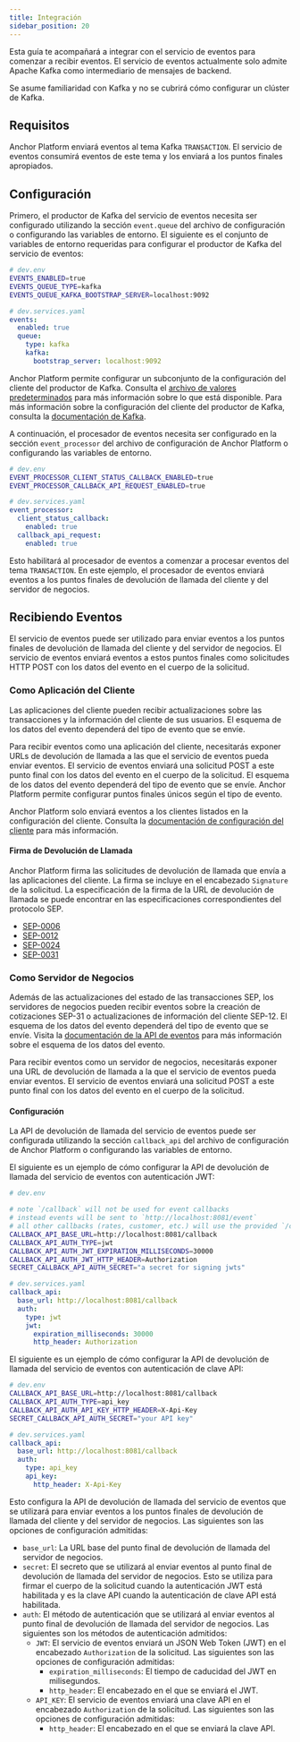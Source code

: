 ```yaml
---
title: Integración
sidebar_position: 20
---
```


Esta guía te acompañará a integrar con el servicio de eventos para comenzar a recibir eventos. El servicio de eventos actualmente solo admite Apache Kafka como intermediario de mensajes de backend.

Se asume familiaridad con Kafka y no se cubrirá cómo configurar un clúster de Kafka.

## Requisitos

Anchor Platform enviará eventos al tema Kafka `TRANSACTION`. El servicio de eventos consumirá eventos de este tema y los enviará a los puntos finales apropiados.

## Configuración

Primero, el productor de Kafka del servicio de eventos necesita ser configurado utilizando la sección `event.queue` del archivo de configuración o configurando las variables de entorno. El siguiente es el conjunto de variables de entorno requeridas para configurar el productor de Kafka del servicio de eventos:

<CodeExample>

```bash
# dev.env
EVENTS_ENABLED=true
EVENTS_QUEUE_TYPE=kafka
EVENTS_QUEUE_KAFKA_BOOTSTRAP_SERVER=localhost:9092
```

```yaml
# dev.services.yaml
events:
  enabled: true
  queue:
    type: kafka
    kafka:
      bootstrap_server: localhost:9092
```

</CodeExample>

Anchor Platform permite configurar un subconjunto de la configuración del cliente del productor de Kafka. Consulta el [archivo de valores predeterminados][default-values-file] para más información sobre lo que está disponible. Para más información sobre la configuración del cliente del productor de Kafka, consulta la [documentación de Kafka](https://kafka.apache.org/documentation/#producerconfigs).

A continuación, el procesador de eventos necesita ser configurado en la sección `event_processor` del archivo de configuración de Anchor Platform o configurando las variables de entorno.

<CodeExample>

```bash
# dev.env
EVENT_PROCESSOR_CLIENT_STATUS_CALLBACK_ENABLED=true
EVENT_PROCESSOR_CALLBACK_API_REQUEST_ENABLED=true
```

```yaml
# dev.services.yaml
event_processor:
  client_status_callback:
    enabled: true
  callback_api_request:
    enabled: true
```

</CodeExample>

Esto habilitará al procesador de eventos a comenzar a procesar eventos del tema `TRANSACTION`. En este ejemplo, el procesador de eventos enviará eventos a los puntos finales de devolución de llamada del cliente y del servidor de negocios.

## Recibiendo Eventos

El servicio de eventos puede ser utilizado para enviar eventos a los puntos finales de devolución de llamada del cliente y del servidor de negocios. El servicio de eventos enviará eventos a estos puntos finales como solicitudes HTTP POST con los datos del evento en el cuerpo de la solicitud.

### Como Aplicación del Cliente

Las aplicaciones del cliente pueden recibir actualizaciones sobre las transacciones y la información del cliente de sus usuarios. El esquema de los datos del evento dependerá del tipo de evento que se envíe.

Para recibir eventos como una aplicación del cliente, necesitarás exponer URLs de devolución de llamada a las que el servicio de eventos pueda enviar eventos. El servicio de eventos enviará una solicitud POST a este punto final con los datos del evento en el cuerpo de la solicitud. El esquema de los datos del evento dependerá del tipo de evento que se envíe. Anchor Platform permite configurar puntos finales únicos según el tipo de evento.

Anchor Platform solo enviará eventos a los clientes listados en la configuración del cliente. Consulta la [documentación de configuración del cliente][clients-config] para más información.

#### Firma de Devolución de Llamada

Anchor Platform firma las solicitudes de devolución de llamada que envía a las aplicaciones del cliente. La firma se incluye en el encabezado `Signature` de la solicitud. La especificación de la firma de la URL de devolución de llamada se puede encontrar en las especificaciones correspondientes del protocolo SEP.

- [SEP-0006](https://github.com/stellar/stellar-protocol/blob/master/ecosystem/sep-0006.md#url-callback-signature)
- [SEP-0012](https://github.com/stellar/stellar-protocol/blob/master/ecosystem/sep-0012.md#callback-post-request)
- [SEP-0024](https://github.com/stellar/stellar-protocol/blob/master/ecosystem/sep-0024.md#url-callback-signature)
- [SEP-0031](https://github.com/stellar/stellar-protocol/blob/master/ecosystem/sep-0031.md#url-callback-signature)

### Como Servidor de Negocios

Además de las actualizaciones del estado de las transacciones SEP, los servidores de negocios pueden recibir eventos sobre la creación de cotizaciones SEP-31 o actualizaciones de información del cliente SEP-12. El esquema de los datos del evento dependerá del tipo de evento que se envíe. Visita la [documentación de la API de eventos](../../api-reference/callbacks/post-event.api.mdx) para más información sobre el esquema de los datos del evento.

Para recibir eventos como un servidor de negocios, necesitarás exponer una URL de devolución de llamada a la que el servicio de eventos pueda enviar eventos. El servicio de eventos enviará una solicitud POST a este punto final con los datos del evento en el cuerpo de la solicitud.

#### Configuración

La API de devolución de llamada del servicio de eventos puede ser configurada utilizando la sección `callback_api` del archivo de configuración de Anchor Platform o configurando las variables de entorno.

El siguiente es un ejemplo de cómo configurar la API de devolución de llamada del servicio de eventos con autenticación JWT:

<CodeExample>

```bash
# dev.env

# note `/callback` will not be used for event callbacks
# instead events will be sent to `http://localhost:8081/event`
# all other callbacks (rates, customer, etc.) will use the provided `/callback` root path
CALLBACK_API_BASE_URL=http://localhost:8081/callback
CALLBACK_API_AUTH_TYPE=jwt
CALLBACK_API_AUTH_JWT_EXPIRATION_MILLISECONDS=30000
CALLBACK_API_AUTH_JWT_HTTP_HEADER=Authorization
SECRET_CALLBACK_API_AUTH_SECRET="a secret for signing jwts"
```

```yaml
# dev.services.yaml
callback_api:
  base_url: http://localhost:8081/callback
  auth:
    type: jwt
    jwt:
      expiration_milliseconds: 30000
      http_header: Authorization
```

</CodeExample>

El siguiente es un ejemplo de cómo configurar la API de devolución de llamada del servicio de eventos con autenticación de clave API:

<CodeExample>

```bash
# dev.env
CALLBACK_API_BASE_URL=http://localhost:8081/callback
CALLBACK_API_AUTH_TYPE=api_key
CALLBACK_API_AUTH_API_KEY_HTTP_HEADER=X-Api-Key
SECRET_CALLBACK_API_AUTH_SECRET="your API key"
```

```yaml
# dev.services.yaml
callback_api:
  base_url: http://localhost:8081/callback
  auth:
    type: api_key
    api_key:
      http_header: X-Api-Key
```

</CodeExample>

Esto configura la API de devolución de llamada del servicio de eventos que se utilizará para enviar eventos a los puntos finales de devolución de llamada del cliente y del servidor de negocios. Las siguientes son las opciones de configuración admitidas:

- `base_url`: La URL base del punto final de devolución de llamada del servidor de negocios.
- `secret`: El secreto que se utilizará al enviar eventos al punto final de devolución de llamada del servidor de negocios. Esto se utiliza para firmar el cuerpo de la solicitud cuando la autenticación JWT está habilitada y es la clave API cuando la autenticación de clave API está habilitada.
- `auth`: El método de autenticación que se utilizará al enviar eventos al punto final de devolución de llamada del servidor de negocios. Las siguientes son los métodos de autenticación admitidos:
  - `JWT`: El servicio de eventos enviará un JSON Web Token (JWT) en el encabezado `Authorization` de la solicitud. Las siguientes son las opciones de configuración admitidas:
    - `expiration_milliseconds`: El tiempo de caducidad del JWT en milisegundos.
    - `http_header`: El encabezado en el que se enviará el JWT.
  - `API_KEY`: El servicio de eventos enviará una clave API en el encabezado `Authorization` de la solicitud. Las siguientes son las opciones de configuración admitidas:
    - `http_header`: El encabezado en el que se enviará la clave API.

[default-values-file]: https://github.com/stellar/java-stellar-anchor-sdk/blob/develop/platform/src/main/resources/config/anchor-config-default-values.yaml
[clients-config]: ../../admin-guide/sep10/README.mdx#config-with-client-attribution

